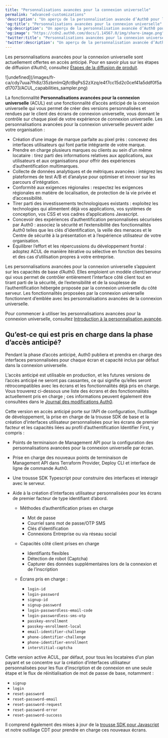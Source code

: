---
title: "Personnalisations avancées pour la connexion universelle"
permalink: "advanced-customizations"
'description': "Un aperçu de la personnalisation avancée d’Auth0 pour la connexion universelle"
'og:title': "Personnalisations avancées pour la connexion universelle"
'og:description': "Un aperçu de la personnalisation avancée d’Auth0 pour la connexion universelle"
'og:image': "https://cdn2.auth0.com/docs/1.14567.0/img/share-image.png"
'twitter:title': "Personnalisations avancées pour la connexion universelle"
'twitter:description': "Un aperçu de la personnalisation avancée d’Auth0 pour la connexion universelle"
---

<Callout icon="file-lines" color="#0EA5E9" iconType="regular">

Les personnalisations avancées pour la connexion universelle sont actuellement offertes en accès anticipé. Pour en savoir plus sur les étapes de diffusion d’Auth0, consultez [Étapes de la diffusion de produit](/docs/fr-ca/troubleshoot/product-lifecycle/product-release-stages).

</Callout>

<Frame>![undefined](/images/fr-ca/cdy7uua7fh8z/35zbmImQjfctBqPsS2zXzq/e4f7cc15d2c0cef41a5ddf0f5ad17073/ACUL_capabilities_sampler.png)</Frame>

La fonctionnalité **Personnalisations avancées pour la connexion universelle** (ACUL) est une fonctionnalité d’accès anticipé de la connexion universelle qui vous permet de créer des versions personnalisées et rendues par le client des écrans de connexion universelle, vous donnant le contrôle sur chaque pixel de votre expérience de connexion universelle. Les personnalisations avancées pour la connexion universelle peuvent aider votre organisation :

* Création d’une image de marque parfaite au pixel près : concevez des interfaces utilisateurs qui font partie intégrante de votre marque.
* Prendre en charge plusieurs marques ou clients au sein d’un même locataire : tirez parti des informations relatives aux applications, aux utilisateurs et aux organisations pour offrir des expériences d’authentification multimarques.
* Collecte de données analytiques et de métriques avancées : intégrez les plateformes de test A/B et d’analyse pour optimiser et innover sur les parcours d’intégration.
* Conformité aux exigences régionales : respectez les exigences régionales en matière de localisation, de protection de la vie privée et d’accessibilité.
* Tirer parti des investissements technologiques existants : exploitez les technologies qui alimentent déjà vos applications, vos systèmes de conception, vos CSS et vos cadres d’applications Javascript.
* Concevoir des expériences d’authentification personnalisées sécurisées par Auth0 : associez la sécurité et l’extensibilité des fonctionnalités Auth0 telles que les clés d’identification, la veille des menaces et le Centre de sécurité à la présentation et à l’expérience utilisateur de votre organisation.
* Équilibrer l’effort et les répercussions du développement frontal : adoptez ACUL de manière itérative ou sélective en fonction des besoins et des cas d’utilisation propres à votre entreprise.

Les personnalisations avancées pour la connexion universelle s’appuient sur les capacités de base d’Auth0. Elles emploient un modèle client/serveur qui vous permet de contrôler entièrement l’interface côté client tout en tirant parti de la sécurité, de l’extensibilité et de la souplesse de l’authentification hébergée proposée par la connexion universelle du côté serveur. Les fonctionnalités proposées par la connexion universelle fonctionnent d’emblée avec les personnalisations avancées de la connexion universelle.

Pour commencer à utiliser les personnalisations avancées pour la connexion universelle, consultez [Introduction à la personnalisation avancée](/docs/fr-ca/customize/login-pages/advanced-customizations/getting-started).

## Qu’est-ce qui est pris en charge dans la phase d’accès anticipé?

Pendant la phase d’accès anticipé, Auth0 publiera et prendra en charge des interfaces personnalisées pour chaque écran et capacité inclus par défaut dans la connexion universelle.

L’accès anticipé est utilisable en production, et les futures versions de l’accès anticipé ne seront pas cassantes, ce qui signifie qu’elles seront rétrocompatibles avec les écrans et les fonctionnalités déjà pris en charge. Vous trouverez ci-dessous une liste des écrans et des fonctionnalités actuellement pris en charge ; ces informations peuvent également être consultées dans le [Journal des modifications Auth0](https://auth0.com/changelog).



<Accordion title="9 décembre 2024 ACUL Journal des modifications">

Cette version en accès anticipé porte sur l’API de configuration, l’outillage de développement, la prise en charge de la trousse SDK de base et la création d’interfaces utilisateur personnalisées pour les écrans de premier facteur et les capacités liées au profil d’authentification Identifier First, y compris :

* Points de terminaison de Management API pour la configuration des personnalisations avancées pour la connexion universelle par écran.
* Prise en charge des nouveaux points de terminaison de Management API dans Terraform Provider, Deploy CLI et interface de ligne de commande Auth0.
* Une trousse SDK Typescript pour construire des interfaces et interagir avec le serveur.
* Aide à la création d’interfaces utilisateur personnalisées pour les écrans de premier facteur de type identifiant d’abord.

  + Méthodes d’authentification prises en charge

    - Mot de passe
    - Courriel sans mot de passe/OTP SMS
    - Clés d’identification
    - Connexions Entreprise ou via réseau social
  + Capacités côté client prises en charge

    - Identifiants flexibles
    - Détection de robot (Captcha)
    - Capturer des données supplémentaires lors de la connexion et de l’inscription
  + Écrans pris en charge :

    - `login-id`
    - `login-password`
    - `signup-id`
    - `signup-password`
    - `login-passwordless-email-code`
    - `login-passwordless-sms-otp`
    - `passkey-enrollment`
    - `passkey-enrollment-local`
    - `email-identifier-challenge`
    - `phone-identifier-challenge`
    - `phone-identifier-enrollment`
    - `interstitial-captcha`

</Accordion>



<Accordion title="6 février 2025 ACUL Changelog">

Cette version active ACUL, par défaut, pour tous les locataires d’un plan payant et se concentre sur la création d’interfaces utilisateur personnalisées pour les flux d’inscription et de connexion en une seule étape et le flux de réinitialisation de mot de passe de base, notamment :

* `signup`
* `login`
* `reset-password`
* `reset-password-email`
* `reset-password-request`
* `reset-password-error`
* `reset-password-success`

Il comprend également des mises à jour de la [trousse SDK pour Javascript](https://github.com/auth0/universal-login) et notre outillage CDT pour prendre en charge ces nouveaux écrans.

</Accordion>

